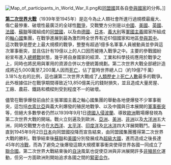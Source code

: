 [[File:Map_of_participants_in_World_War_II.png|thumb]]和[[同盟國_(第二次世界大戰)|同盟國]]其各自[[第二次世界大戰參戰國列表|參與國家]]的分佈。]]

'''[[第二次世界大戰|第二次世界大戰]]'''（1939年至1945年）是迄今為止人類社會所進行過規模最龐大、傷亡最慘重、破壞性最廣泛的全球性[[戰爭|戰爭]]，交戰雙方分別是以[[中華民國|中國]]、[[美國|美國]]、[[英國|英國]]、[[法國|法國]]、[[蘇聯|蘇聯]]等國組成的[[同盟國_(第二次世界大戰)|同盟國]]，以及由[[德國|德國]]、[[日本|日本]]、[[義大利|義大利]]等[[軍國主義|軍國主義]]國家所組成的[[軸心國|軸心國]]集團，在戰爭進展到最為激烈時全世界有近61個國家和地區[[第二次世界大戰參戰國列表|參與其中]]。這次戰爭是歷史上最大規模的戰爭，整整有超過1億多名軍事人員被動員並參與這次軍事衝突，並且估計有19億以上的人口因而被捲入戰爭之中。主要的參戰國紛紛宣布進入[[總體戰|總體戰]]狀態，幾乎將自身國家的經濟、工業和科學技術應用於戰爭之上，同時也將民用與軍用的資源合併以方便統籌規劃。第二次世界大戰全部總計造成將近5,000萬至7,200萬人因而[[死亡|死亡]]，佔了當時世界總人口（約19億7千萬）3.18%左右的比例，這也讓第二次世界大戰成了[[世界歷史|人類歷史]]上[[第二次世界大戰各國傷亡統計|死亡人數]]最多的戰爭。此外根據估計在戰爭期間導致近13,850億美元的錢財損失，並且造成大量房屋、工廠、農莊、鐵路和橋樑則受到程度不一的破壞。

儘管在戰爭爆發前由於主張軍國主義之軸心國集團的舉動各地便爆發不少軍事衝突，這包括[[衣索比亞|衣索比亞]]與義大利爆發的殖民地戰爭、以及中國與日本展開的[[中國抗日戰爭|軍事衝突]]等，但絕大多數學者仍然以1939年9月1日[[波蘭戰役|德國入侵]][[波蘭|波蘭]]、導致[[歐洲|歐洲]]戰場爆發視為第二次世界大戰的開端。戰火立刻遍及到歐洲、[[亞洲|亞洲]]、[[美洲|美洲]]、[[非洲|非洲]]以及[[大洋洲|大洋洲]]五大洲，同時交戰雙方也在[[大西洋|大西洋]]、[[太平洋|太平洋]]、[[印度洋|印度洋]]及[[北冰洋|北冰洋]]四大洋展開戰鬥。最後一直到1945年9月2日[[日本|日本]]向同盟國投降而宣告結束，由同盟國集團獲得第二次世界大戰的勝利。戰爭結束後[[蘇聯|蘇聯]]和[[美國|美國]]分別發展成為[[超級大國|超級大國]]，進而造成之後長達45年的[[冷戰|冷戰]]，而為了避免之後爆發這類大規模軍事衝突使得世界各國一同成立了[[聯合國|聯合國]]。第二次世界大戰結束後的[[自決|自決]]風氣也促使亞洲與非洲展開許多[[非殖民化|非殖民化]]運動，但另一方面歐洲則開始追求各國之間的[[歐洲聯盟歷史|緊密合作]]。